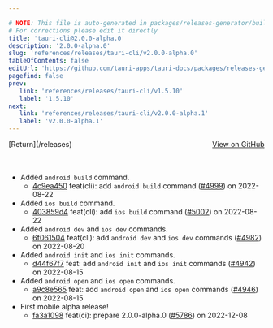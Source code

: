 ```yaml
---

# NOTE: This file is auto-generated in packages/releases-generator/build.ts
# For corrections please edit it directly
title: 'tauri-cli@2.0.0-alpha.0'
description: '2.0.0-alpha.0'
slug: 'references/releases/tauri-cli/v2.0.0-alpha.0'
tableOfContents: false
editUrl: 'https://github.com/tauri-apps/tauri-docs/packages/releases-generator/build.ts'
pagefind: false
prev:
   link: 'references/releases/tauri-cli/v1.5.10'
   label: '1.5.10'
next:
   link: 'references/releases/tauri-cli/v2.0.0-alpha.1'
   label: 'v2.0.0-alpha.1'
---
```


			

<ReleaseSidebar slug="references/releases/tauri-cli"  packageName="tauri-cli" />

<div style="margin-bottom:3rem; display: flex; justify-content: space-between; align-items: center"><span>[Return](/releases)</span><span><a href="https://github.com/tauri-apps/tauri/releases/tag/tauri-cli-v2.0.0-alpha.0">View on GitHub</a></span></div>

- Added `android build` command.
  - [4c9ea450](https://www.github.com/tauri-apps/tauri/commit/4c9ea450c3b47c6b8c825ba32e9837909945ccd7) feat(cli): add `android build` command ([#4999](https://www.github.com/tauri-apps/tauri/pull/4999)) on 2022-08-22
- Added `ios build` command.
  - [403859d4](https://www.github.com/tauri-apps/tauri/commit/403859d47e1a9bf978b353fa58e4b971e66337a3) feat(cli): add `ios build` command ([#5002](https://www.github.com/tauri-apps/tauri/pull/5002)) on 2022-08-22
- Added `android dev` and `ios dev` commands.
  - [6f061504](https://www.github.com/tauri-apps/tauri/commit/6f0615044d09ec58393a7ebca5e45bb175e20db3) feat(cli): add `android dev` and `ios dev` commands ([#4982](https://www.github.com/tauri-apps/tauri/pull/4982)) on 2022-08-20
- Added `android init` and `ios init` commands.
  - [d44f67f7](https://www.github.com/tauri-apps/tauri/commit/d44f67f7afd30a81d53a973ec603b2a253150bde) feat: add `android init` and `ios init` commands ([#4942](https://www.github.com/tauri-apps/tauri/pull/4942)) on 2022-08-15
- Added `android open` and `ios open` commands.
  - [a9c8e565](https://www.github.com/tauri-apps/tauri/commit/a9c8e565c6495961940877df7090f307be16b554) feat: add `android open` and `ios open` commands ([#4946](https://www.github.com/tauri-apps/tauri/pull/4946)) on 2022-08-15
- First mobile alpha release!
  - [fa3a1098](https://www.github.com/tauri-apps/tauri/commit/fa3a10988a03aed1b66fb17d893b1a9adb90f7cd) feat(ci): prepare 2.0.0-alpha.0 ([#5786](https://www.github.com/tauri-apps/tauri/pull/5786)) on 2022-12-08

